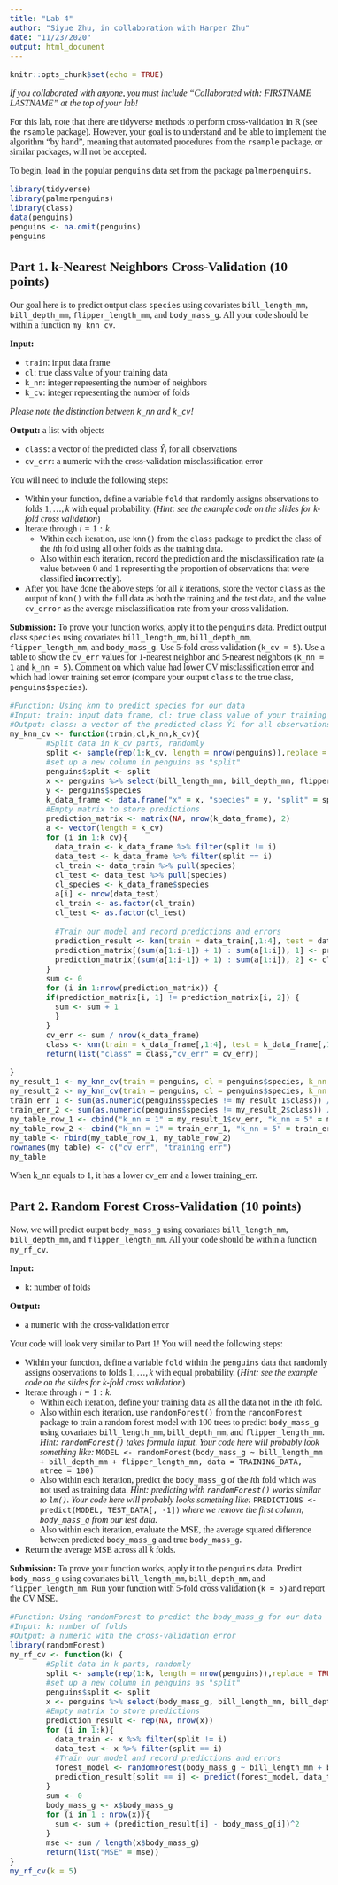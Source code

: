 ```yaml
---
title: "Lab 4"
author: "Siyue Zhu, in collaboration with Harper Zhu"
date: "11/23/2020"
output: html_document
---
```


<!--- Begin styling code. --->
<style type="text/css">
/* Whole document: */
body{
  font-family: "Palatino Linotype", "Book Antiqua", Palatino, serif;
  font-size: 12pt;
}
h1.title {
  font-size: 38px;
  text-align: center;
}
h4.author {
  font-size: 18px;
  text-align: center;
}
h4.date {
  font-size: 18px;
  text-align: center;
}
</style>
<!--- End styling code. --->


```r
knitr::opts_chunk$set(echo = TRUE)
```

*If you collaborated with anyone, you must include "Collaborated with: FIRSTNAME LASTNAME" at the top of your lab!*

For this lab, note that there are tidyverse methods to perform cross-validation in R (see the `rsample` package). However, your goal is to understand and be able to implement the algorithm "by hand", meaning  that automated procedures from the `rsample` package, or similar packages, will not be accepted.

To begin, load in the popular `penguins` data set from the package `palmerpenguins`.

```r
library(tidyverse)
library(palmerpenguins)
library(class)
data(penguins)
penguins <- na.omit(penguins)
penguins
```

## Part 1. k-Nearest Neighbors Cross-Validation (10 points)

Our goal here is to predict output class `species` using covariates `bill_length_mm`, `bill_depth_mm`, `flipper_length_mm`, and `body_mass_g`.
All your code should be within a function `my_knn_cv`.

**Input:**

  * `train`: input data frame
  * `cl`: true class value of your training data
  * `k_nn`: integer representing the number of neighbors
  * `k_cv`: integer representing the number of folds
  
*Please note the distinction between `k_nn` and `k_cv`!*

**Output:** a list with objects

  * `class`: a vector of the predicted class $\hat{Y}_{i}$ for all observations
  * `cv_err`: a numeric with the cross-validation misclassification error


You will need to include the following steps:

* Within your function, define a variable `fold` that randomly assigns observations to folds $1,\ldots,k$ with equal probability. (*Hint: see the example code on the slides for k-fold cross validation*)
* Iterate through $i = 1:k$. 
  * Within each iteration, use `knn()` from the `class` package to predict the class of the $i$th fold using all other folds as the training data.
  * Also within each iteration, record the prediction and the misclassification rate (a value between 0 and 1 representing the proportion of observations that were classified **incorrectly**).
* After you have done the above steps for all $k$ iterations, store the vector `class` as the output of `knn()` with the full data as both the training and the test data, and the value `cv_error` as the average misclassification rate from your cross validation.

**Submission:** To prove your function works, apply it to the `penguins` data. Predict output class `species` using covariates `bill_length_mm`, `bill_depth_mm`, `flipper_length_mm`, and `body_mass_g`. Use $5$-fold cross validation (`k_cv = 5`). Use a table to show the `cv_err` values for 1-nearest neighbor and 5-nearest neighbors (`k_nn = 1` and `k_nn = 5`). Comment on which value had lower CV misclassification error and which had lower training set error (compare your output `class` to the true class, `penguins$species`).

```r
#Function: Using knn to predict species for our data
#Input: train: input data frame, cl: true class value of your training data, k_nn: integer representing the number of neighbors, k_cv: integer representing the number of folds
#Output: class: a vector of the predicted class Ŷi for all observations, cv_err: a numeric with the cross-validation misclassification error
my_knn_cv <- function(train,cl,k_nn,k_cv){
        #Split data in k_cv parts, randomly 
        split <- sample(rep(1:k_cv, length = nrow(penguins)),replace = TRUE)
        #set up a new column in penguins as "split"
        penguins$split <- split 
        x <- penguins %>% select(bill_length_mm, bill_depth_mm, flipper_length_mm, body_mass_g)
        y <- penguins$species
        k_data_frame <- data.frame("x" = x, "species" = y, "split" = split)
        #Empty matrix to store predictions
        prediction_matrix <- matrix(NA, nrow(k_data_frame), 2)
        a <- vector(length = k_cv)
        for (i in 1:k_cv){
          data_train <- k_data_frame %>% filter(split != i)
          data_test <- k_data_frame %>% filter(split == i)
          cl_train <- data_train %>% pull(species)
          cl_test <- data_test %>% pull(species)
          cl_species <- k_data_frame$species
          a[i] <- nrow(data_test)
          cl_train <- as.factor(cl_train)
          cl_test <- as.factor(cl_test)
          
          #Train our model and record predictions and errors
          prediction_result <- knn(train = data_train[,1:4], test = data_test[,1:4], cl = cl_train, k = k_nn)
          prediction_matrix[(sum(a[1:i-1]) + 1) : sum(a[1:i]), 1] <- prediction_result
          prediction_matrix[(sum(a[1:i-1]) + 1) : sum(a[1:i]), 2] <- cl_test
        }
        sum <- 0
        for (i in 1:nrow(prediction_matrix)) {
        if(prediction_matrix[i, 1] != prediction_matrix[i, 2]) {            
          sum <- sum + 1
          }
        }
        cv_err <- sum / nrow(k_data_frame)
        class <- knn(train = k_data_frame[,1:4], test = k_data_frame[,1:4], cl = cl_species, k = k_nn)
        return(list("class" = class,"cv_err" = cv_err))

}
my_result_1 <- my_knn_cv(train = penguins, cl = penguins$species, k_nn = 1, k_cv = 5 )
my_result_2 <- my_knn_cv(train = penguins, cl = penguins$species, k_nn = 5, k_cv = 5 )
train_err_1 <- sum(as.numeric(penguins$species != my_result_1$class)) / nrow(penguins)
train_err_2 <- sum(as.numeric(penguins$species != my_result_2$class)) / nrow(penguins)
my_table_row_1 <- cbind("k_nn = 1" = my_result_1$cv_err, "k_nn = 5" = my_result_2$cv_err)
my_table_row_2 <- cbind("k_nn = 1" = train_err_1, "k_nn = 5" = train_err_2)
my_table <- rbind(my_table_row_1, my_table_row_2)
rownames(my_table) <- c("cv_err", "training_err")
my_table
```
When k_nn equals to 1, it has a lower cv_err and a lower training_err.

## Part 2. Random Forest Cross-Validation (10 points)

Now, we will predict output `body_mass_g` using covariates `bill_length_mm`, `bill_depth_mm`, and `flipper_length_mm`.
All your code should be within a function `my_rf_cv`.

**Input:**

  * `k`: number of folds

**Output:**

  * a numeric with the cross-validation error
  
Your code will look very similar to Part 1! You will need the following steps: 

* Within your function, define a variable `fold` within the `penguins` data that randomly assigns observations to folds $1,\ldots,k$ with equal probability. (*Hint: see the example code on the slides for k-fold cross validation*)
* Iterate through $i = 1:k$. 
  * Within each iteration, define your training data as all the data not in the $i$th fold.
  * Also within each iteration, use `randomForest()` from the `randomForest` package to train a random forest model with $100$ trees to predict `body_mass_g` using covariates `bill_length_mm`, `bill_depth_mm`, and `flipper_length_mm`. <br>
*Hint: `randomForest()` takes formula input. Your code here will probably look something like: *
`MODEL <- randomForest(body_mass_g ~ bill_length_mm + bill_depth_mm + flipper_length_mm, data = TRAINING_DATA, ntree = 100)`
  * Also within each iteration, predict the `body_mass_g` of the $i$th fold which was not used as training data. 
  *Hint: predicting with `randomForest()` works similar to `lm()`. Your code here will probably looks something like: *
  `PREDICTIONS <- predict(MODEL, TEST_DATA[, -1])`
  *where we remove the first column, `body_mass_g` from our test data.*
  * Also within each iteration, evaluate the MSE, the average squared difference between predicted `body_mass_g` and true `body_mass_g`.
* Return the average MSE across all $k$ folds.

**Submission:** 
To prove your function works, apply it to the `penguins` data. Predict `body_mass_g` using covariates `bill_length_mm`, `bill_depth_mm`, and `flipper_length_mm`.
Run your function with $5$-fold cross validation (`k = 5`) and report the CV MSE.

```r
#Function: Using randomForest to predict the body_mass_g for our data
#Input: k: number of folds
#Output: a numeric with the cross-validation error
library(randomForest)
my_rf_cv <- function(k) {
        #Split data in k parts, randomly 
        split <- sample(rep(1:k, length = nrow(penguins)),replace = TRUE)
        #set up a new column in penguins as "split"
        penguins$split <- split 
        x <- penguins %>% select(body_mass_g, bill_length_mm, bill_depth_mm, flipper_length_mm)
        #Empty matrix to store predictions
        prediction_result <- rep(NA, nrow(x))
        for (i in 1:k){
          data_train <- x %>% filter(split != i)
          data_test <- x %>% filter(split == i)
          #Train our model and record predictions and errors
          forest_model <- randomForest(body_mass_g ~ bill_length_mm + bill_depth_mm + flipper_length_mm, data = data_train, ntree = 100)
          prediction_result[split == i] <- predict(forest_model, data_test[, -1])
        }
        sum <- 0
        body_mass_g <- x$body_mass_g
        for (i in 1 : nrow(x)){
          sum <- sum + (prediction_result[i] - body_mass_g[i])^2
        }
        mse <- sum / length(x$body_mass_g)
        return(list("MSE" = mse))
}
my_rf_cv(k = 5)
```